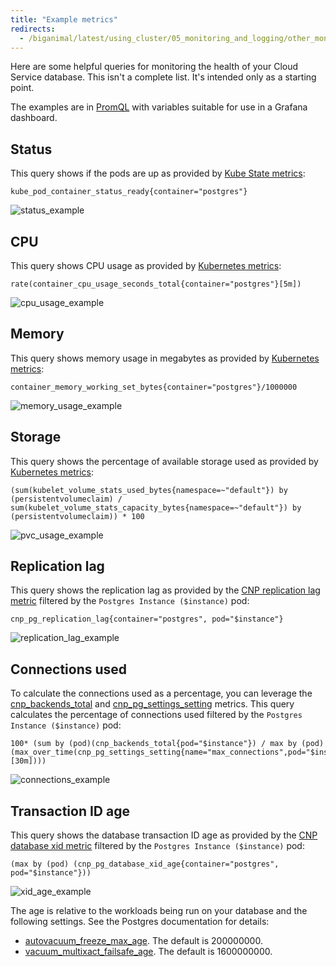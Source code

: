```yaml
---
title: "Example metrics"
redirects:
  - /biganimal/latest/using_cluster/05_monitoring_and_logging/other_monitoring/example_metrics/ #generated for BigAnimal URL path removal branch
---
```


Here are some helpful queries for monitoring the health of your Cloud Service database. This isn't a complete list. It's intended only as a starting point.

The examples are in [PromQL](https://prometheus.io/docs/prometheus/latest/querying/basics/) with variables suitable for use in a Grafana dashboard.

## Status

This query shows if the pods are up as provided by [Kube State metrics](https://github.com/kubernetes/kube-state-metrics/blob/main/docs/pod-metrics.md):

```PromQL
kube_pod_container_status_ready{container="postgres"}
```

![status_example](images/status_example.png)

## CPU

This query shows CPU usage as provided by [Kubernetes metrics](https://kubernetes.io/docs/reference/instrumentation/metrics/):

```PromQL
rate(container_cpu_usage_seconds_total{container="postgres"}[5m])
```

![cpu_usage_example](images/cpu_usage_example.png)

## Memory

This query shows memory usage in megabytes as provided by [Kubernetes metrics](https://kubernetes.io/docs/concepts/cluster-administration/system-metrics/):

```PromQL
container_memory_working_set_bytes{container="postgres"}/1000000
```

![memory_usage_example](images/memory_usage_example.png)

## Storage

This query shows the percentage of available storage used as provided by [Kubernetes metrics](https://kubernetes.io/docs/reference/instrumentation/metrics/):

```PromQL
(sum(kubelet_volume_stats_used_bytes{namespace=~"default"}) by (persistentvolumeclaim) / sum(kubelet_volume_stats_capacity_bytes{namespace=~"default"}) by (persistentvolumeclaim)) * 100
```

![pvc_usage_example](images/pvc_usage_example.png)

## Replication lag

This query shows the replication lag as provided by the [CNP replication lag metric](/edb-postgres-ai/cloud-service/using_cluster/monitoring_and_logging/metrics/#cnp_pg_replication) filtered by the `Postgres Instance ($instance)` pod:

```PromQL
cnp_pg_replication_lag{container="postgres", pod="$instance"}
```

![replication_lag_example](images/replication_lag_example.png)

## Connections used

To calculate the connections used as a percentage, you can leverage the [cnp_backends_total](/edb-postgres-ai/cloud-service/using_cluster/monitoring_and_logging/metrics/#cnp_backends) and [cnp_pg_settings_setting](/edb-postgres-ai/cloud-service/using_cluster/monitoring_and_logging/metrics/#cnp_pg_settings) metrics. This query calculates the percentage of connections used filtered by the `Postgres Instance ($instance)` pod:

```PromQL
100* (sum by (pod)(cnp_backends_total{pod="$instance"}) / max by (pod)(max_over_time(cnp_pg_settings_setting{name="max_connections",pod="$instance"}[30m])))
```

![connections_example](images/connections_example.png)

## Transaction ID age

This query shows the database transaction ID age as provided by the [CNP database xid metric](/edb-postgres-ai/cloud-service/using_cluster/monitoring_and_logging/metrics/#cnp_pg_database) filtered by the `Postgres Instance ($instance)` pod:

```PromQL
(max by (pod) (cnp_pg_database_xid_age{container="postgres", pod="$instance"}))
```

![xid_age_example](images/xid_age_example.png)

The age is relative to the workloads being run on your database and the following settings. See the Postgres documentation for details:

-   [autovacuum_freeze_max_age](https://www.postgresql.org/docs/current/runtime-config-autovacuum.html). The default is 200000000.
-   [vacuum_multixact_failsafe_age](https://www.postgresql.org/docs/15/runtime-config-client.html). The default is 1600000000.
